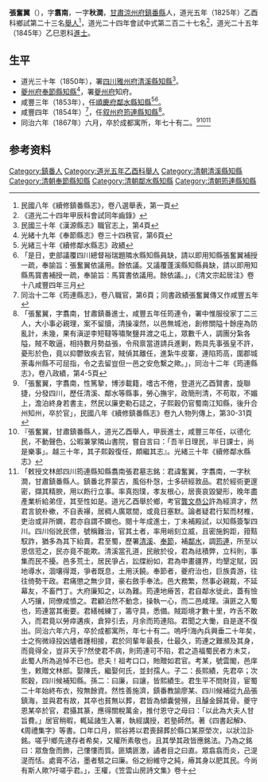 {{明清人物信息框
| 姓名 =  張奮翼
| 圖片名稱=  
| 圖片大小 = 220px
| 圖片說明 =  
| 最高職務 = [[四川|四川]][[鄰水縣知縣|鄰水縣知縣]]
| 國家 = 大清
| 爵位 =
| 籍貫 = [[甘肅|甘肅]][[涼州府|涼州府]][[鎮番縣|鎮番縣]]
| 字號 =  字翥南。一字秋澗
| 諡號 = 
| 出生日期 = 乾隆六十年乙卯十一月十六日（1795年12月26日）
| 出生地點 =
| 逝世日期 =  
| 逝世地點 = 
| 府邸 =
| 墓葬 = 
| 配偶 =  
| 親屬 = 曾祖張景成，妣石氏；祖張重運，妣陸氏；父張國英，母金氏；妻陳氏，子張玖承<ref>《道光乙酉科鄉榜齒錄》第三冊，陝甘，第11頁</ref>
| 出身 = 
* 涼州府鎮番縣廩生
* 道光五年（1825年）乙酉科鄉試中式第二十三名舉人
| 經歷 = 
| 著作 =  
*《四書起解》
*《周禮集字》
*
}}
'''張奮翼'''（{{bd|1795年|12月26日|1867年|catIdx=Z張}}），字'''翥南'''，一字'''秋澗'''，[[甘肅|甘肅]][[涼州府|涼州府]][[鎮番縣|鎮番縣]]人，道光五年（1825年）乙酉科鄉試第二十三名[[舉人|舉人]]<ref>民國八年《續修鎮番縣志》，卷八選舉表，第一頁</ref>，道光二十四年會試中式第二百二十七名<ref>《道光二十四年甲辰科會試同年齒錄》</ref>，道光二十五年（1845年）乙巳恩科[[進士|進士]]。

== 生平 ==
* 道光三十年（1850年），署[[四川|四川]][[雅州府|雅州府]][[清溪縣_(四川)|清溪縣]][[知縣|知縣]]<ref>民國三十年《漢源縣志》職官志上，第4頁</ref>。
* [[夔州府|夔州府]][[奉節縣|奉節縣]][[知縣|知縣]]<ref>光緒十九年《奉節縣志》卷三十四秩官，第6頁</ref>，署[[夔州府|夔州府]]知府。
* 咸豐三年（1853年），任[[順慶府|順慶府]][[鄰水縣|鄰水縣]][[鄰水縣知縣、知事、縣長列表|知縣]]<ref>光緒三十年《續修鄰水縣志》政績</ref><ref>「是日，吏部議覆四川總督裕瑞題隣水縣知縣員缺，請以即用知縣張奮翼補授一疏，奉諭旨：張奮翼依議用。餘依議。又議覆蓬溪縣知縣員缺，請以即用知縣馬寳書補授一疏，奉諭旨：馬寳書依議用。餘依議。」，《清文宗起居注》卷十八咸豐四年三月</ref>。
* 咸豐四年（1854年）<ref>同治十二年《筠連縣志》，卷八職官，第6頁；同書政績張奮翼傳又作咸豐五年</ref>，任[[叙州府|叙州府]][[筠連縣|筠連縣]][[知縣|知縣]]<ref>「張奮翼，字翥南，甘肅鎮番進士，咸豐五年任筠連令，署中惟服役家丁二三人，大小事必親理，案不留牘，清操凜然，以邑無城池，創修關隘十餘座為防亂計，未幾，果有滇逆李短韃等嘯聚鹽井渡之屯上，眾數千人，調團分紮各隘，賊不敢逼，相持數月勢益張，令飛禀當道請兵進剿，飭具先事張皇不許，憂形於色，竟以抑鬱致疾去官，賊偵其離任，進紮牛皮寨，連陷筠高，圍郡城荼毒州縣不可屈指，令之去留豈但一邑之安危繫之歟。」，同治十二年《筠連縣志》，卷八政績，第4-5頁</ref>。
* 同治六年（1867年）六月，卒於成都寓所，年七十有二。<ref>「張奮翼，字翥南，性篤摯，博涉載籍，嗜古不倦，登道光乙酉賢書，旋聯捷，分發四川，歷任清溪、鄰水等縣事，勞心撫宇，政簡刑清，不苟取，不媚上，澹泊終身若書主，然民以廉吏勒石誌之，子熙穀仍官蜀南江知縣，後升合州知州，卒於官」，民國八年《續修鎮番縣志》卷九人物列傳上，第30-31頁</ref><ref>『張奮翼，甘肅鎮番縣人，道光乙酉舉人，甲辰進士，咸豐三年任，以德化民，不動聲色，公暇兼掌隣山書院，嘗自言曰：「吾半日理民，半日課士，尚是樂事」。越三十年，其子熙穀復任，頗繼其志』。光緒三十年《續修鄰水縣志》</ref><ref>「敕授文林郎四川筠連縣知縣翥南張君墓志銘：君諱奮翼，字翥南，一字秋澗，甘肅鎮番縣人。鎮番北界蒙古，風俗朴愨，士多研經敦品。君於經術更邃密，擷其精腴，用以飭行立事。率真抱璞，孝友根心，居喪哀毀變形，晚年盡產業析給弟侄，其至性如是。道光乙酉舉於鄉，考官[[龔守正|龔文恭公]]許為經濟才，然君言貌朴樕，不自表襮，居稠人廣眾間，或竟日塞默。論者疑君行絜而材椎，吏治或非所嫻，君亦自謂不嫻也。閱十年成進士，丁未補殿試，以知縣簽掣四川。四川俗訛民僄，號稱難治，官其土者，率用峭刻立威，且密施鉤距，箝黠馭詐，猶多為其下紿賣。君至蜀，歷署[[清溪縣_(四川)|清溪]]、[[奉節|奉節]]，補[[鄰水|鄰水]]，調[[筠連|筠連]]，所至以恩信蒞之，民亦竟不能欺。清溪當孔道，民敝於役，君為祛積弊，立科則，事集而民不擾。邑多荒土，居民爭占，訟牒紛如，君為申畫疆界，均墾定賦，因地導水，涸壤得溉，爭者既息，土用沃饒。奉節者，夔府治也，巨族貴游，往往倚勢干政。君痛懲之無少貸，豪右斂手奉法。邑大務繁，然事必親裁，不延幕友，不畜門丁。大府廉知之，以為難。筠連地瘠苦，君自鄰水徙此，蓋有憸人巧攘，同僚咸憤之。君顧泊然不動念，操執一心，而二邑咸理。滇匪之入蜀也，筠連當其衝要。君繕械練丁，籌守具，悉備。賊距境才數十里，咋舌不敢入，而君竟以勞瘁遘疾，倉猝引去，月余而筠連陷。君聞之大慟，自是遂不復出。同治六年六月，卒於成都寓所，年七十有二。嗚呼!海內兵興垂二十年矣，士之徇微祿投凶燼者踵相接，君於同輩年最長，仕最久，筠連之難瀕及其身，而竟得全，豈非天乎?然使君不病，則筠連可不陷，君之造福蜀民者方未艾，此蜀人所為追悼不已也。悲夫！祖考口口，貤贈如君官。考某，號雲閣，邑庠生，敕贈文林郎。娶陳氏，繼娶何氏，並封孺人。子二：長熙績，先君卒；次熙穀，四川候補知縣。孫二：曰廉，曰讓，皆熙績生。君生平不問財貨，宦蜀二十年始終布衣，歿無餘資。然性善施濟，鎮番教諭廖某、四川候補從九品張鎮海，並與君有故，其卒也貧無以葬，君皆為傾囊營殯，且醵金歸其骨。夔守恩某卒於官，君攝其篆，應得關稅萬金，推付恩守之母曰：「以此為大夫人甘旨費。」居官稍暇，輒延諸生入署，執經講授，若塾師然。著《四書起解》、《周禮集字》等書。口年口月，熙谷將以君喪歸葬於縣口某原塋次，以狀泣訃銘。嗟乎!鄉先達存者希矣，又權所素敬也，且其學其政皆應銘法。乃為之銘曰：眾詹詹而飾，己慺慺而質。匪矯匪激，譎者目之曰直。眾翕翕而炎，己湜湜而恬。處膏不沾，墨者駭之曰廉。俗之紛維守之純，瘠其身以肥其民。今尚有斯人歟?吁嗟乎君。」，王權，《笠雲山房詩文集》卷十</ref>

== 参考资料 ==
{{reflist}}
{{道光二十五年乙巳恩科殿試金榜}}
{{鄰水縣知縣}}
{{Authority control}}
[[Category:鎮番人|Category:鎮番人]]
[[Category:道光五年乙酉科舉人|Category:道光五年乙酉科舉人]]
[[Category:清朝清溪縣知縣|Category:清朝清溪縣知縣]]
[[Category:清朝奉節縣知縣|Category:清朝奉節縣知縣]]
[[Category:清朝鄰水縣知縣|Category:清朝鄰水縣知縣]]
[[Category:清朝筠連縣知縣|Category:清朝筠連縣知縣]]